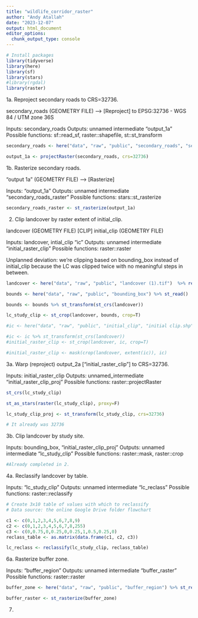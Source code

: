 ```yaml
---
title: "wildlife_corridor_raster"
author: "Andy Atallah"
date: "2023-12-07"
output: html_document
editor_options: 
  chunk_output_type: console
---
```


```r
# Install packages
library(tidyverse)
library(here)
library(sf)
library(stars)
#library(rgdal)
library(raster)
```

1a. Reproject secondary roads to CRS=32736.

secondary_roads (GEOMETRY FILE) --> [Reproject] to EPSG:32736 - WGS 84 / UTM zone 36S

Inputs: secondary_roads
Outputs: unnamed intermediate "output_1a"
Possible functions: sf::read_sf, raster::shapefile, st::st_transform
```r
secondary_roads <- here("data", "raw", "public", "secondary_roads", "secondary_roads.shp") %>% shapefile()

output_1a <- projectRaster(secondary_roads, crs=32736)

```

1b. Rasterize secondary roads.

"output 1a" (GEOMETRY FILE) --> [Rasterize]

Inputs: "output_1a"
Outputs: unnamed intermediate "secondary_roads_raster"
Possible functions: stars::st_rasterize
```r
secondary_roads_raster <- st_rasterize(output_1a)
```

2. Clip landcover by raster extent of initial_clip.

landcover (GEOMETRY FILE) [CLIP] initial_clip (GEOMETRY FILE)

Inputs: landcover, intial_clip "ic"
Outputs: unnamed intermediate "initial_raster_clip"
Possible functions: raster::raster

Unplanned deviation: we're clipping based on bounding_box instead of initial_clip because the LC was clipped twice with no meaningful steps in between.
```r
landcover <- here("data", "raw", "public", "landcover (1).tif")  %>% read_stars()

bounds <- here("data", "raw", "public", "bounding_box") %>% st_read()

bounds <- bounds %>% st_transform(st_crs(landcover)) 

lc_study_clip <- st_crop(landcover, bounds, crop=T)

#ic <- here("data", "raw", "public", "initial_clip", "initial clip.shp") %>% st_read()

#ic <- ic %>% st_transform(st_crs(landcover)) 
#initial_raster_clip <- st_crop(landcover, ic, crop=T)

#initial_raster_clip <- mask(crop(landcover, extent(ic)), ic)
```

3a. Warp (reproject) output_2a ["initial_raster_clip"] to CRS=32736.

Inputs: initial_raster_clip
Outputs: unnamed_intermediate "initial_raster_clip_proj"
Possible functions: raster::projectRaster
```r
st_crs(lc_study_clip)

st_as_stars(raster(lc_study_clip), proxy=F)

lc_study_clip_proj <- st_transform(lc_study_clip, crs=32736)

# It already was 32736
```

3b. Clip landcover by study site. 

Inputs: bounding_box, "initial_raster_clip_proj"
Outputs: unnamed intermediate "lc_study_clip"
Possible functions: raster::mask, raster::crop

```r
#Already completed in 2.
```

4a. Reclassify landcover by table.

Inputs: "lc_study_clip"
Outputs: unnamed intermediate "lc_reclass"
Possible functions: raster::reclassify
```r
# Create 3x10 table of values with which to reclassify
# Data source: the online Google Drive folder flowchart

c1 <- c(0,1,2,3,4,5,6,7,8,9)
c2 <- c(0,1,2,3,4,5,6,7,8,255)
c3 <- c(0,0.75,0,0.25,0,0.25,1,0.5,0.25,0)
reclass_table <- as.matrix(data.frame(c1, c2, c3))

lc_reclass <- reclassify(lc_study_clip, reclass_table)
```










6a. Rasterize buffer zone.

Inputs: "buffer_region"
Outputs: unnamed intermediate "buffer_raster"
Possible functions: raster::raster
```r
buffer_zone <- here("data", "raw", "public", "buffer_region") %>% st_read()

buffer_raster <- st_rasterize(buffer_zone)
```






7. 





